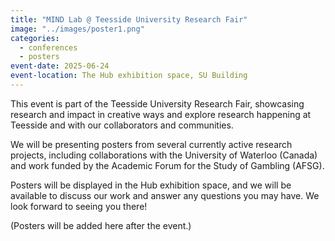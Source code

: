 ```yaml
---
title: "MIND Lab @ Teesside University Research Fair"
image: "../images/poster1.png"
categories:
  - conferences
  - posters
event-date: 2025-06-24
event-location: The Hub exhibition space, SU Building
---
```


This event is part of the Teesside University Research Fair, showcasing research and impact in creative ways and explore research happening at Teesside and with our collaborators and communities.

We will be presenting posters from several currently active research projects, including collaborations with the University of Waterloo (Canada) and work funded by the Academic Forum for the Study of Gambling (AFSG).


Posters will be displayed in the Hub exhibition space, and we will be available to discuss our work and answer any questions you may have. We look forward to seeing you there!

(Posters will be added here after the event.)
